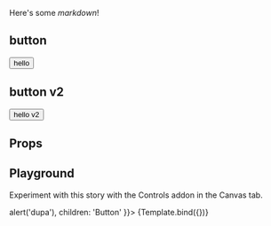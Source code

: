 
<Meta title="Atoms/Button" />

Here's some _markdown_!

## button

<Story name="button">
  <Button>hello</Button>
</Story>

## button v2

<Story name="button v2">
  <Button>hello v2</Button>
</Story>

## Props

<Props of={Button} />

## Playground

Experiment with this story with the Controls addon in the Canvas tab.


<Canvas>
  <Story name="Playground" args={{
    onClick: () => alert('dupa'),
    children: 'Button'
  }}>
    {Template.bind({})}
  </Story>
</Canvas>